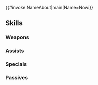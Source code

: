 {{#invoke:NameAbout|main|Name=Nowi}}{{HeroPage Tabs}}
{{Hero Infobox
|Name=Nowi
|Title=Eternal Youth
|WeaponType=Blue Breath
|Origin=Fire Emblem Awakening
|Gender=Female
|MoveType=Infantry
|GrowthModifier=Trainee
|actorEN=Hunter MacKenzie Austin
|actorJP=たなか久美
|artist=lack
|resplendentArtist=恒星ホリグチ
|releaseDate=February 2, 2017
|poolDate=February 2, 2017
|randomStartTime=2017-02-02T07:00:00Z
|poolRarities=3,4
|TagID=ノノ
|InternalID=96
|Properties=demoted_240,tiara,resplendent,muspell
|cv1=10
|cv2=4900200
|description=Manakete who travels with Chrom's group. Looks young but truly is over a thousand years old. Appears in Fire Emblem Awakening.
|resplendentStartTime=2021-12-10T07:00:00Z
|resplendentEndTime=2021-12-25T06:59:59Z
}}
{{Stats Page
|Lv1HP=17|Lv1ATK=6|Lv1SPD=5|Lv1DEF=6|Lv1RES=5
|GRHP=65|GRATK=65|GRSPD=50|GRDEF=55|GRRES=50
}}
==Skills==
===Weapons===
{{Weapons Table
|weapon1=Fire Breath
|weapon1Default=1
|weapon1Unlock=1
|weapon2=Fire Breath+
|weapon2Default=3
|weapon2Unlock=2
|weapon3=Lightning Breath
|weapon3Default=4
|weapon3Unlock=3
|weapon4=Lightning Breath+
|weapon4Default=5
|weapon4Unlock=5
|weapon5=Purifying Breath
|weapon5Default=
|weapon5Unlock=5
}}
===Assists===
{{Assists Table
|assist1=Rally Defense
|assist1Default=4
|assist1Unlock=3
}}
===Specials===
{{Specials Table}}
===Passives===
{{Passives Table
|passiveA1=Defense +1
|passiveA2=Defense +2
|passiveA3=Defense +3
|passiveA1Unlock=3
|passiveA2Unlock=4
|passiveA3Unlock=5
|passiveC1=Threaten Res 1
|passiveC2=Threaten Res 2
|passiveC3=Threaten Res 3
|passiveC1Unlock=1
|passiveC2Unlock=2
|passiveC3Unlock=4
}}
{{Heroes Navbox}}